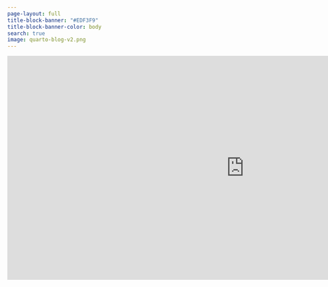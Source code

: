```yaml
---
page-layout: full
title-block-banner: "#EDF3F9"
title-block-banner-color: body
search: true
image: quarto-blog-v2.png
---
```



<iframe title="ER_Dashboard" width="1080" height="512" src="https://app.powerbi.com/view?r=eyJrIjoiNWZmMjRiNTAtZjUxYy00YTdhLWJmNWYtZmU1ZWRhM2M4MjNjIiwidCI6IjIxN2U4NzlmLWU5NmItNDA2ZS1hMzgxLWFlMDA4MDEwYWUzYyIsImMiOjl9&pageName=ReportSectionba65d0760bdc0e2c6363" frameborder="0" allowFullScreen="true">style="border: none; position: absolute; clip: rect(0px, 450px, 500px, 0px); width: 100%;"></iframe>
